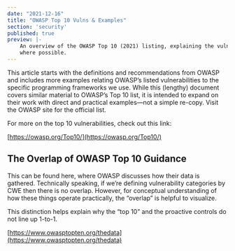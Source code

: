 ```yaml
---
date: "2021-12-16"
title: "OWASP Top 10 Vulns & Examples"
section: 'security'
published: true
preview: |-
    An overview of the OWASP Top 10 (2021) listing, explaining the vulnerabilities and throwing in examples 
    where possible.
---
```


This article starts with the definitions and recommendations from OWASP and includes 
more examples relating OWASP’s listed vulnerabilities to the specific programming 
frameworks we use. While this (lengthy) document covers similar material to OWASP’s Top 
10 list, it is intended to expand on their work with direct and practical examples—not 
a simple re-copy. Visit the OWASP site for the official list.

For more on the top 10 vulnerabilities, check out this link:

[https://owasp.org/Top10/](https://owasp.org/Top10/)

## The Overlap of OWASP Top 10 Guidance

This can be found here, where OWASP discusses how their data is gathered. Technically speaking, 
if we’re defining vulnerability categories by CWE then there is no overlap. However, for 
conceptual understanding of how these things operate practically, the “overlap” is helpful to 
visualize.

This distinction helps explain why the “top 10” and the proactive controls do not line up 1-to-1.

[https://www.owasptopten.org/thedata](https://www.owasptopten.org/thedata)

